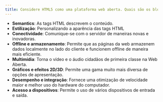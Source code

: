 ```yaml
---
title: Considere HTML5 como uma plataforma web aberta. Quais são os blocos de construção do HTML5?
---
```


- **Semantics**: As tags HTML descrevem o conteúdo.
- **Estilização**: Personalizando a aparência das tags HTML
- **Conectividade**: Comunique-se com o servidor de maneiras novas e inovadoras.
- **Offline e armazenamento**: Permite que as páginas da web armazenem dados localmente no lado do cliente e funcionem offline de maneira mais eficiente.
- **Multimídia**: Torna o vídeo e o áudio cidadãos de primeira classe na Web Aberta.
- **Gráficos e efeitos 2D/3D**: Permite uma gama muito mais diversa de opções de apresentação.
- **Desempenho e integração**: Fornece uma otimização de velocidade maior e melhor uso do hardware do computador.
- **Acesso a dispositivos**: Permite o uso de vários dispositivos de entrada e saída.
